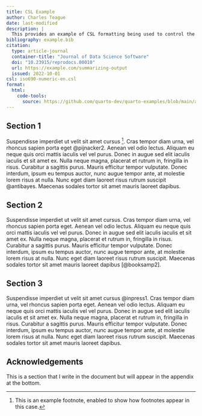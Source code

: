 ```yaml
---
title: CSL Example
author: Charles Teague
date: last-modified
description: |
  This provides an example of CSL formatting being used to control the output of references for a document. Note that the CSL provides the style for both the generated bibliography for the page, but also for the citation information for the page itself, included in the appendix.
bibliography: example.bib
citation:
  type: article-journal
  container-title: "Journal of Data Science Software"
  doi: "10.23915/reprodocs.00010"
  url: https://example.com/summarizing-output
  issued: 2022-10-01
csl: iso690-numeric-en.csl
format:
  html:
    code-tools:
      source: https://github.com/quarto-dev/quarto-examples/blob/main/appendix-csl
---
```


## Section 1

Suspendisse imperdiet ut velit sit amet cursus ^[This is an example footnote, enabled to show how footnotes appear in this case.]. Cras tempor diam urna, vel rhoncus sapien porta eget @pijnacker2. Aenean vel odio lectus. Aliquam eu neque quis orci mattis iaculis vel vel purus. Donec in augue sed elit iaculis iaculis et sit amet ex. Nulla neque magna, placerat et rutrum in, fringilla in risus. Curabitur a sagittis purus. Mauris efficitur tempor vulputate. Donec interdum, ipsum eu tempus auctor, nunc augue tempor ante, at molestie lorem risus at nulla. Nunc eget diam laoreet risus rutrum suscipit @antibayes. Maecenas sodales tortor sit amet mauris laoreet dapibus.

## Section 2

Suspendisse imperdiet ut velit sit amet cursus. Cras tempor diam urna, vel rhoncus sapien porta eget. Aenean vel odio lectus. Aliquam eu neque quis orci mattis iaculis vel vel purus. Donec in augue sed elit iaculis iaculis et sit amet ex. Nulla neque magna, placerat et rutrum in, fringilla in risus. Curabitur a sagittis purus. Mauris efficitur tempor vulputate. Donec interdum, ipsum eu tempus auctor, nunc augue tempor ante, at molestie lorem risus at nulla. Nunc eget diam laoreet risus rutrum suscipit. Maecenas sodales tortor sit amet mauris laoreet dapibus [@booksamp2].

## Section 3

Suspendisse imperdiet ut velit sit amet cursus @inpress1. Cras tempor diam urna, vel rhoncus sapien porta eget. Aenean vel odio lectus. Aliquam eu neque quis orci mattis iaculis vel vel purus. Donec in augue sed elit iaculis iaculis et sit amet ex. Nulla neque magna, placerat et rutrum in, fringilla in risus. Curabitur a sagittis purus. Mauris efficitur tempor vulputate. Donec interdum, ipsum eu tempus auctor, nunc augue tempor ante, at molestie lorem risus at nulla. Nunc eget diam laoreet risus rutrum suscipit. Maecenas sodales tortor sit amet mauris laoreet dapibus.

## Acknowledgements {.appendix}

This is a section that I write in the document but will appear in the appendix at the bottom.